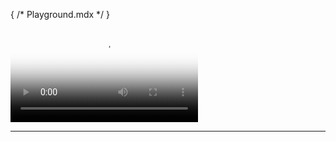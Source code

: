 { /* Playground.mdx */ }


<Meta title="Playground" />

<Canvas>
  <video-player>
    <video
      slot="video"
      poster="https://alpha.uscreencdn.com/video_thumbnails/ekgb_ldxJUzLAg.jpg"
    >
      <source 
        src="https://stream.mux.com/miQlLYOpwPpHbR6KGQTSgn8ZDm4u4G1X.m3u8"
        type="application/x-mpegURL"
      />
      <track
        default
        label="English"
        kind="metadata" 
        srcLang="en"
        src={enCaptions}
      />
    </video>
    <video-controls>
      <video-timeline timer />
      <video-play-button />
      <video-forward-button />
      <video-backward-button />
      <video-volume-button />
      <video-volume-control />
      <hr />
      <video-subtitles-button />
      <video-settings-button />
      <video-airplay-button />
      <video-fullscreen-button />
    </video-controls>
    <video-cues />
  </video-player>
</Canvas>
